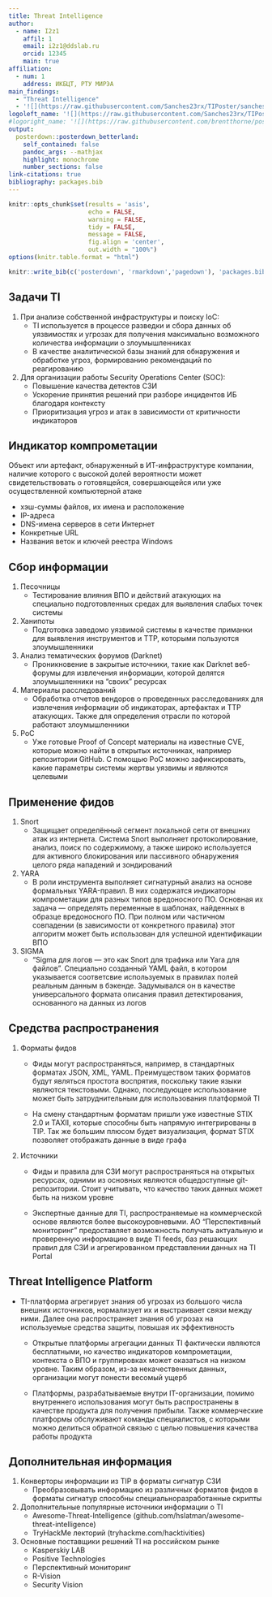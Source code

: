 ```yaml
---
title: Threat Intelligence
author:
  - name: I2z1
    affil: 1
    email: i2z1@ddslab.ru
    orcid: 12345
    main: true
affiliation:
  - num: 1
    address: ИКБЦТ, РТУ МИРЭА
main_findings:
  - "Threat Intelligence"
  - '![](https://raw.githubusercontent.com/Sanches23rx/TIPoster/sanches/images/MIREA_Gerb_Colour.png){.main_pic}'
logoleft_name: '![](https://raw.githubusercontent.com/Sanches23rx/TIPoster/sanches/images/KBSP.png){.main-img-left}'
#logoright_name: '![](https://raw.githubusercontent.com/brentthorne/posterdown/master/images/betterhexlogo.png){.main-img-right}'
output: 
  posterdown::posterdown_betterland:
    self_contained: false
    pandoc_args: --mathjax
    highlight: monochrome
    number_sections: false
link-citations: true
bibliography: packages.bib
---
```


```r
knitr::opts_chunk$set(results = 'asis',
                      echo = FALSE,
                      warning = FALSE,
                      tidy = FALSE,
                      message = FALSE,
                      fig.align = 'center',
                      out.width = "100%")
options(knitr.table.format = "html") 
```

```r
knitr::write_bib(c('posterdown', 'rmarkdown','pagedown'), 'packages.bib')
```

## Задачи TI

1. При анализе собственной инфраструктуры и поиску IoC:
    - TI используется в процессе разведки и сбора данных об уязвимостях и угрозах для получения максимально возможного количества информации о злоумышленниках
    - В качестве аналитической базы знаний для обнаружения и обработке угроз, формированию рекомендаций по реагированию

2. Для организации работы Security Operations Center (SOC):
    - Повышение качества детектов СЗИ
    - Ускорение принятия решений при разборе инцидентов ИБ благодаря контексту
    - Приоритизация угроз и атак в зависимости от критичности индикаторов


## Индикатор компрометации

Объект или артефакт, обнаруженный в ИТ-инфраструктуре компании, наличие которого с высокой долей вероятности может свидетельствовать о готовящейся, совершающейся или уже осуществленной компьютерной атаке

 - хэш-суммы файлов, их имена и расположение
 - IP-адреса
 - DNS-имена серверов в сети Интернет
 - Конкретные URL
 - Названия веток и ключей реестра Windows

## Сбор информации

1. Песочницы
    - Тестирование влияния ВПО и действий атакующих на специально подготовленных средах для выявления слабых точек системы
    
2. Ханипоты
    - Подготовка заведомо уязвимой системы в качестве приманки для выявления инструментов и ТТР, которыми пользуются злоумышленники
    
3. Анализ тематических форумов (Darknet)
    - Проникновение в закрытые источники, такие как Darknet веб-форумы для извлечения информации, которой делятся злоумышленники на “своих” ресурсах
    
4. Материалы расследований
    - Обработка отчетов вендоров о проведенных расследованиях для извлечения информации об индикаторах, артефактах и ТТР атакующих. Также для определения отрасли по которой работают злоумышленники
    
5. PoC
    - Уже готовые Proof of Concept материалы на известные CVE, которые можно найти в открытых источниках, например репозитории GitHub. С помощью PoC можно зафиксировать, какие параметры системы жертвы уязвимы и являются целевыми

## Применение фидов

1. Snort
    - Защищает определённый сегмент локальной сети от внешних атак из интернета. Система Snort выполняет протоколирование, анализ, поиск по содержимому, а также широко используется для активного блокирования или пассивного обнаружения целого ряда нападений и зондирований

2. YARA
    - В роли инструмента выполняет сигнатурный анализ на основе формальных YARA-правил. В них содержатся индикаторы компрометации для разных типов вредоносного ПО. Основная их задача — определять переменные в шаблонах, найденных в образце вредоносного ПО. При полном или частичном совпадении (в зависимости от конкретного правила) этот алгоритм может быть использован для успешной идентификации ВПО
    
3. SIGMA
    - "Sigma для логов — это как Snort для трафика или Yara для файлов". Специально созданный YAML файл, в котором указывается соответсвие используемых в правилах полей реальным данным в бэкенде. Задумывался он в качестве универсального формата описания правил детектирования, основанного на данных из логов

## Средства распространения

1. Форматы фидов
    - Фиды могут распространяться, например, в стандартных форматах JSON, XML, YAML. Преимуществом таких форматов будут являться простота воспрятия, поскольку такие языки являются текстовыми. Однако, последующее использование может быть затруднительным для использования платформой TI
    
    - На смену стандартным форматам пришли уже известные STIX 2.0 и TAXII, которые способны быть напрямую интегрированы в TIP. Так же большим плюсом будет визуализация, формат STIX позволяет отображать данные в виде графа

2. Источники
    - Фиды и правила для СЗИ могут распространяться на открытых ресурсах, одними из основных являются общедоступные git-репозитории. Стоит учитывать, что качество таких данных может быть на низком уровне
    
    - Экспертные данные для TI, распространяемые на коммерческой основе являются более высокоуровневыми. АО "Перспективный мониторинг" предоставляет возможность получать актуальную и проверенную информацию в виде TI feeds, баз решающих правил для СЗИ и агрегированном представлении данных на TI Portal

## Threat Intelligence Platform

 - TI-платформа агрегирует знания об угрозах из большого числа внешних источников, нормализует их и выстраивает связи между ними. Далее она распространяет знания об угрозах на используемые средства защиты, повышая их эффективность
 
    - Открытые платформы агрегации данных TI фактически являются бесплатными, но качество индикаторов компрометации, контекста о ВПО и группировках может оказаться на низком уровне. Таким образом, из-за некачественных данных, организации могут понести весомый ущерб
    
    - Платформы, разрабатываемые внутри IT-организации, помимо внутреннего использования могут быть распространены в качестве продукта для получения прибыли. Также коммерческие платформы обслуживают команды специалистов, с которыми можно делиться обратной связью с целью повышения качества работы продукта
    
## Дополнительная информация

1. Конверторы информации из TIP в форматы сигнатур СЗИ
    - Преобразовывать информацию из различных форматов фидов в форматы сигнатур способны специальноразработанные скрипты
 
2. Дополнительные популярные источники информации о TI
    - Awesome-Threat-Intelligence (github.com/hslatman/awesome-threat-intelligence)
    - TryHackMe лекторий (tryhackme.com/hacktivities) 

3. Основные поставщики решений TI на российском рынке
    - Kasperskiy LAB
    - Positive Technologies
    - Перспективный мониторинг
    - R-Vision
    - Security Vision
